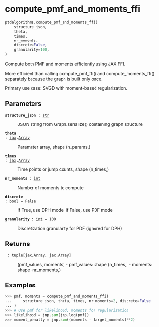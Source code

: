 # compute_pmf_and_moments_ffi { #ptdalgorithms.compute_pmf_and_moments_ffi }

```python
ptdalgorithms.compute_pmf_and_moments_ffi(
    structure_json,
    theta,
    times,
    nr_moments,
    discrete=False,
    granularity=100,
)
```

Compute both PMF and moments efficiently using JAX FFI.

More efficient than calling compute_pmf_ffi() and compute_moments_ffi()
separately because the graph is built only once.

Primary use case: SVGD with moment-based regularization.

## Parameters {.doc-section .doc-section-parameters}

<code>[**structure_json**]{.parameter-name} [:]{.parameter-annotation-sep} [[str](`str`)]{.parameter-annotation}</code>

:   JSON string from Graph.serialize() containing graph structure

<code>[**theta**]{.parameter-name} [:]{.parameter-annotation-sep} [[jax](`jax`).[Array](`jax.Array`)]{.parameter-annotation}</code>

:   Parameter array, shape (n_params,)

<code>[**times**]{.parameter-name} [:]{.parameter-annotation-sep} [[jax](`jax`).[Array](`jax.Array`)]{.parameter-annotation}</code>

:   Time points or jump counts, shape (n_times,)

<code>[**nr_moments**]{.parameter-name} [:]{.parameter-annotation-sep} [[int](`int`)]{.parameter-annotation}</code>

:   Number of moments to compute

<code>[**discrete**]{.parameter-name} [:]{.parameter-annotation-sep} [[bool](`bool`)]{.parameter-annotation} [ = ]{.parameter-default-sep} [False]{.parameter-default}</code>

:   If True, use DPH mode; if False, use PDF mode

<code>[**granularity**]{.parameter-name} [:]{.parameter-annotation-sep} [[int](`int`)]{.parameter-annotation} [ = ]{.parameter-default-sep} [100]{.parameter-default}</code>

:   Discretization granularity for PDF (ignored for DPH)

## Returns {.doc-section .doc-section-returns}

<code>[]{.parameter-name} [:]{.parameter-annotation-sep} [[tuple](`tuple`)\[[jax](`jax`).[Array](`jax.Array`), [jax](`jax`).[Array](`jax.Array`)\]]{.parameter-annotation}</code>

:   (pmf_values, moments) - pmf_values: shape (n_times,) - moments: shape (nr_moments,)

## Examples {.doc-section .doc-section-examples}

```python
>>> pmf, moments = compute_pmf_and_moments_ffi(
...     structure_json, theta, times, nr_moments=2, discrete=False
... )
>>> # Use pmf for likelihood, moments for regularization
>>> likelihood = jnp.sum(jnp.log(pmf))
>>> moment_penalty = jnp.sum((moments - target_moments)**2)
```